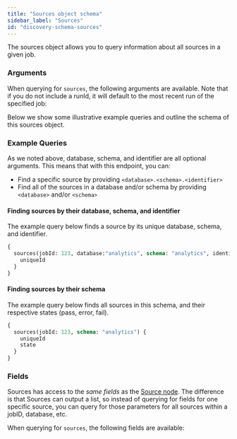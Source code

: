 ```yaml
---
title: "Sources object schema"
sidebar_label: "Sources"
id: "discovery-schema-sources"
---
```




The sources object allows you to query information about all sources in a given job.

### Arguments

When querying for `sources`, the following arguments are available. Note that if you do not include a runId, it will default to the most recent run of the specified job:

<ArgsTable queryName="sources" />

Below we show some illustrative example queries and outline the schema of this sources object.

### Example Queries
As we noted above, database, schema, and identifier are all optional arguments.  This means that with this endpoint, you can:
- Find a specific source by providing `<database>.<schema>.<identifier>`
- Find all of the sources in a database and/or schema by providing `<database>` and/or `<schema>`

#### Finding sources by their database, schema, and identifier
The example query below finds a source by its unique database, schema, and identifier.

```graphql
{
  sources(jobId: 123, database:"analytics", schema: "analytics", identifier:"dim_customers") {
    uniqueId
  }
}
```

#### Finding sources by their schema
The example query below finds all sources in this schema, and their respective states (pass, error, fail).

```graphql
{
  sources(jobId: 123, schema: "analytics") {
    uniqueId
    state
  }
}
```

### Fields
Sources has access to the *same fields* as the [Source node](/docs/dbt-cloud-apis/discovery-schema-source).  The difference is that Sources can output a list, so instead of querying for fields for one specific source, you can query for those parameters for all sources within a jobID, database, etc.

When querying for `sources`, the following fields are available:

<SchemaTable nodeName="SourceNode" />
